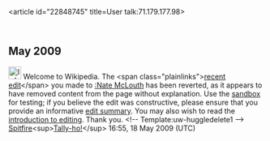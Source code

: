 <article id="22848745" title=User talk:71.179.177.98>
	<talkpage id="22848745" title="User talk:71.179.177.98">

== May 2009 ==

[[Image:Information.png|25px]] Welcome to Wikipedia. The &lt;span class=&quot;plainlinks&quot;&gt;[http://en.wikipedia.org/wiki/Nate_McLouth?diff=290746726 recent edit]&lt;/span&gt; you made to [[:Nate McLouth]] has been reverted, as it appears to have removed content from the page without explanation. Use the [[Wikipedia:Sandbox|sandbox]] for testing; if you believe the edit was constructive, please ensure that you provide an informative [[Help:Edit summary|edit summary]]. You may also wish to read the [[Wikipedia:Introduction|introduction to editing]]. Thank you. &lt;!-- Template:uw-huggledelete1 --&gt; [[User:Spitfire|Spitfire]]&lt;sup&gt;[[User talk:Spitfire|Tally-ho!]]&lt;/sup&gt; 16:55, 18 May 2009 (UTC)
	</talkpage>
</article>